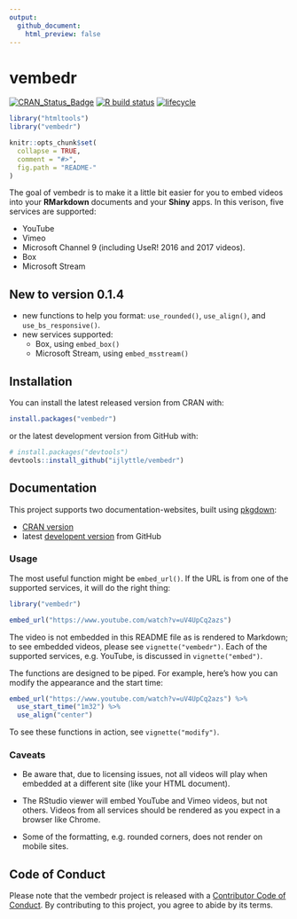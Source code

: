 ```yaml
---
output: 
  github_document:
    html_preview: false
---
```


# vembedr

  <!-- badges: start -->
  [![CRAN_Status_Badge](https://www.r-pkg.org/badges/version/vembedr)](https://cran.r-project.org/package=vembedr)
  [![R build status](https://github.com/ijlyttle/vembedr/workflows/R-CMD-check/badge.svg)](https://github.com/ijlyttle/vembedr/actions)
  [![lifecycle](https://img.shields.io/badge/lifecycle-maturing-blue.svg)](https://www.tidyverse.org/lifecycle/#maturing)
  <!-- badges: end -->
  
```r
library("htmltools")
library("vembedr")

knitr::opts_chunk$set(
  collapse = TRUE,
  comment = "#>",
  fig.path = "README-"
)
```

The goal of vembedr is to make it a little bit easier for you to embed videos into your **RMarkdown** documents and your **Shiny** apps. 
In this verison, five services are supported:

- YouTube 
- Vimeo
- Microsoft Channel 9 (including UseR! 2016 and 2017 videos).
- Box
- Microsoft Stream

## New to version 0.1.4

- new functions to help you format: `use_rounded()`, `use_align()`, and `use_bs_responsive()`.
- new services supported:
   - Box, using `embed_box()`
   - Microsoft Stream, using `embed_msstream()`

## Installation

You can install the latest released version from CRAN with:

```r
install.packages("vembedr")
```

or the latest development version from GitHub with:

```r
# install.packages("devtools")
devtools::install_github("ijlyttle/vembedr")
```

## Documentation

This project supports two documentation-websites, built using [pkgdown](https://pkgdown.r-lib.org):

- [CRAN version](https://ijlyttle.github.io/vembedr/)
- latest [developent version](https://ijlyttle.github.io/vembedr/dev/) from GitHub

### Usage

The most useful function might be `embed_url()`. 
If the URL is from one of the supported services, it will do the right thing:

```r
library("vembedr")

embed_url("https://www.youtube.com/watch?v=uV4UpCq2azs")
```

The video is not embedded in this README file as is rendered to Markdown; to see embedded videos, please see `vignette("vembedr")`. Each of the supported services, e.g. YouTube, is discussed in `vignette("embed")`. 

The functions are designed to be piped. 
For example, here's how you can modify the appearance and the start time:

```r
embed_url("https://www.youtube.com/watch?v=uV4UpCq2azs") %>%
  use_start_time("1m32") %>%
  use_align("center")
```

To see these functions in action, see `vignette("modify")`.

### Caveats

 - Be aware that, due to licensing issues, not all videos will play when embedded at a different site (like your HTML document).

 - The RStudio viewer will embed YouTube and Vimeo videos, but not others. 
   Videos from all services should be rendered as you expect in a browser like Chrome.
   
 - Some of the formatting, e.g. rounded corners, does not render on mobile sites.

## Code of Conduct

Please note that the vembedr project is released with a [Contributor Code of Conduct](https://contributor-covenant.org/version/2/0/CODE_OF_CONDUCT.html). By contributing to this project, you agree to abide by its terms.
